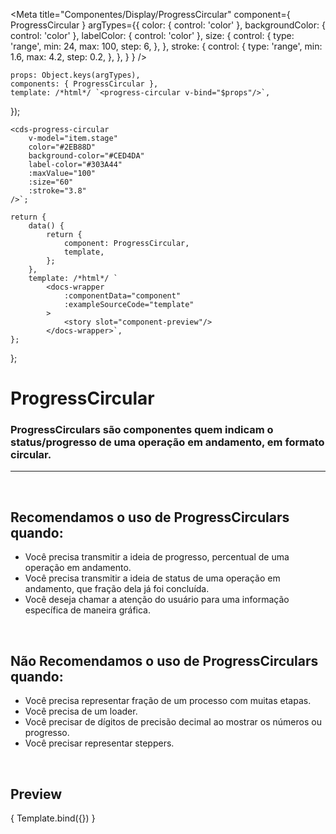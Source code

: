 
<Meta
	title="Componentes/Display/ProgressCircular"
	component={ ProgressCircular }
	argTypes={{
		color: { control: 'color' },
		backgroundColor: { control: 'color' },
		labelColor: { control: 'color' },
		size: { control: 
			{
				type: 'range',
				min: 24,
				max: 100,
				step: 6,
			},
		},
		stroke: { control: 
			{
				type: 'range',
				min: 1.6,
				max: 4.2,
				step: 0.2,
			},
		},
	}
}
/>

	props: Object.keys(argTypes),
	components: { ProgressCircular },
	template: /*html*/ `<progress-circular v-bind="$props"/>`,
});

	<cds-progress-circular
		v-model="item.stage"
		color="#2EB88D"
		background-color="#CED4DA"
		label-color="#303A44"
		:maxValue="100"
		:size="60"
		:stroke="3.8"
	/>`;

	return {
		data() {
			return {
				component: ProgressCircular,
				template,
			};
		},
		template: /*html*/ `
			<docs-wrapper
				:componentData="component"
				:exampleSourceCode="template"
			>
				<story slot="component-preview"/>
			</docs-wrapper>`,
	};
};

# ProgressCircular

### ProgressCirculars são componentes quem indicam o status/progresso de uma operação em andamento, em formato circular.
---
<br />

## Recomendamos o uso de ProgressCirculars quando:
- Você precisa transmitir a ideia de progresso, percentual de uma operação em andamento.
- Você precisa transmitir a ideia de status de uma operação em andamento, que fração dela já foi concluída.
- Você deseja chamar a atenção do usuário para uma informação específica de maneira gráfica.

<br />

## Não Recomendamos o uso de ProgressCirculars quando:
- Você precisa representar fração de um processo com muitas etapas.
- Você precisa de um loader.
- Você precisar de dígitos de precisão decimal ao mostrar os números ou progresso.
- Você precisar representar steppers.

<br />

## Preview

<Canvas>
	<Story
		name="Progress circular"
		decorators={[docsDecorator]}
		args={{
			size: 60,
			value: 10,
			stroke: 3.8,
		}}
	>
		{ Template.bind({}) }
	</Story>
</Canvas>

<ArgsTable story="Progress circular" />
